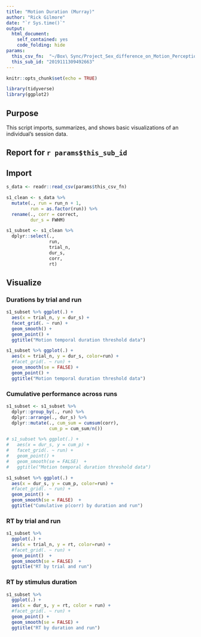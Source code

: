 ```yaml
---
title: "Motion Duration (Murray)"
author: "Rick Gilmore"
date: "`r Sys.time()`"
output: 
  html_document:
    self_contained: yes
    code_folding: hide
params:
  this_csv_fn:  "~/Box\ Sync/Project_Sex_difference_on_Motion_Perception/data/motion_temporal_threshold_data/2019111309492663_motion_temporal_threshold.csv"
  this_sub_id: "2019111309492663"
---
```


```r
knitr::opts_chunk$set(echo = TRUE)

library(tidyverse)
library(ggplot2)
```

## Purpose

This script imports, summarizes, and shows basic visualizations of an individual's session data.

## Report for `r params$this_sub_id`

## Import

```r
s_data <- readr::read_csv(params$this_csv_fn)
```

```r
s1_clean <- s_data %>%
  mutate(., run = run_n + 1,
         run = as.factor(run)) %>%
  rename(., corr = correct,
         dur_s = FWHM)

s1_subset <- s1_clean %>%
  dplyr::select(.,
                run,
                trial_n,
                dur_s,
                corr,
                rt)
```

## Visualize

### Durations by trial and run

```r
s1_subset %>% ggplot(.) +
  aes(x = trial_n, y = dur_s) +
  facet_grid(. ~ run) +
  geom_smooth() +
  geom_point() +
  ggtitle("Motion temporal duration threshold data")
```

```r
s1_subset %>% ggplot(.) +
  aes(x = trial_n, y = dur_s, color=run) +
  #facet_grid(. ~ run) +
  geom_smooth(se = FALSE) +
  geom_point() +
  ggtitle("Motion temporal duration threshold data")
```

### Cumulative performance across runs

```r
s1_subset <- s1_subset %>%
  dplyr::group_by(., run) %>%
  dplyr::arrange(., dur_s) %>%
  dplyr::mutate(., cum_sum = cumsum(corr),
                cum_p = cum_sum/n())

# s1_subset %>% ggplot(.) +
#   aes(x = dur_s, y = cum_p) +
#   facet_grid(. ~ run) +
#   geom_point() +
#   geom_smooth(se = FALSE)  +
#   ggtitle("Motion temporal duration threshold data")
```

```r
s1_subset %>% ggplot(.) +
  aes(x = dur_s, y = cum_p, color=run) +
  #facet_grid(. ~ run) +
  geom_point() +
  geom_smooth(se = FALSE)  +
  ggtitle("Cumulative p(corr) by duration and run")
```

### RT by trial and run

```r
s1_subset %>%
  ggplot(.) +
  aes(x = trial_n, y = rt, color=run) +
  #facet_grid(. ~ run) + 
  geom_point()  +
  geom_smooth(se = FALSE)  +
  ggtitle("RT by trial and run")
```

### RT by stimulus duration

```r
s1_subset %>%
  ggplot(.) +
  aes(x = dur_s, y = rt, color = run) +
  #facet_grid(. ~ run) + 
  geom_point() +
  geom_smooth(se = FALSE) +
  ggtitle("RT by duration and run")
```
